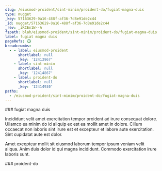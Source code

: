 ```yaml
---
slug: /eiusmod-proident/sint-minim/proident-do/fugiat-magna-duis
type: nugget
_key: 57163629-0a16-488f-af36-7d8e91de2c44
_id: nugget/57163629-0a16-488f-af36-7d8e91de2c44
_rev: _iKCEn1W--A
fspath: blah/eiusmod-proident/sint-minim/proident-do/fugiat-magna-duis.md
label: fugiat magna duis
pageRefs: {}
breadcrumbs:
  - - label: eiusmod-proident
      shortlabel: null
      _key: '12413967'
    - label: sint-minim
      shortlabel: null
      _key: '12414867'
    - label: proident-do
      shortlabel: null
      _key: '12414930'
paths:
  - /eiusmod-proident/sint-minim/proident-do/fugiat-magna-duis
---
```


<NuggetArea>
<Nugget slug="/eiusmod-proident/sint-minim/proident-do/fugiat-magna-duis" type="nugget" _key="57163629-0a16-488f-af36-7d8e91de2c44" _id="nugget/57163629-0a16-488f-af36-7d8e91de2c44" _rev="_iKCEn1W--A" fspath="blah/eiusmod-proident/sint-minim/proident-do/fugiat-magna-duis.md" label="fugiat magna duis" paths="/eiusmod-proident/sint-minim/proident-do/fugiat-magna-duis">
<NuggetBody>
### fugiat magna duis

Incididunt velit amet exercitation tempor proident ad irure consequat dolore. Ullamco ea minim do id aliquip ex est ea mollit amet in dolore. Cillum occaecat non laboris sint irure est et excepteur et labore aute exercitation. Sint cupidatat aute est dolor.

Amet excepteur mollit sit eiusmod laborum tempor ipsum veniam velit aliqua. Anim duis dolor id qui magna incididunt. Commodo exercitation irure laboris sunt.

</NuggetBody>
<Breadcrumbs>
<Crumbs>
<Crumb _key="12413967" label="eiusmod-proident" /><Crumb _key="12414867" label="sint-minim" /><Crumb _key="12414930" label="proident-do" />
</Crumbs>
</Breadcrumbs>
</Nugget>

<NuggetsInbound>
</NuggetsInbound>
<NuggetsOutbound>
</NuggetsOutbound>
</NuggetArea>
<PassagesInbound>
<Passage direction="inbound" type="passage" _key="12414930" _id="passage/12414930" _rev="_iKCEn1W---" label="proident-do" passage="proident-do" fspath="blah/eiusmod-proident/sint-minim/proident-do" paths="/eiusmod-proident/sint-minim/proident-do" slug="/eiusmod-proident/sint-minim/proident-do">
<NuggetBody>
### proident-do

</NuggetBody>
<Breadcrumbs>
<Crumbs>
<Crumb _key="12413967" label="eiusmod-proident" /><Crumb _key="12414867" label="sint-minim" />
</Crumbs>
</Breadcrumbs>
</Passage>

</PassagesInbound>
<PassagesOutbound>
</PassagesOutbound>
